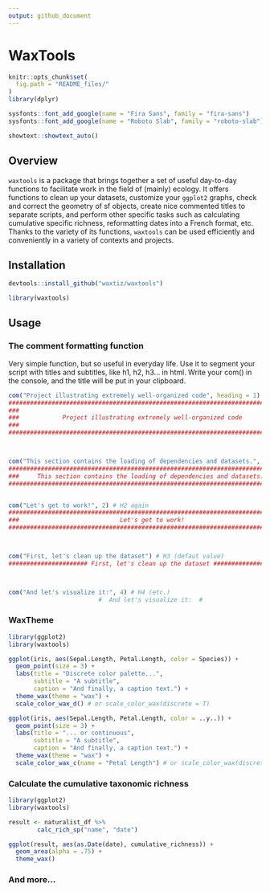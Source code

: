 ```yaml
---
output: github_document
---
```


<!-- README.md is generated from README.Rmd. Please edit that file -->

WaxTools
======

```r
knitr::opts_chunk$set(
  fig.path = "README_files/"
)
library(dplyr)

sysfonts::font_add_google(name = "Fira Sans", family = "fira-sans")
sysfonts::font_add_google(name = "Roboto Slab", family = "roboto-slab")

showtext::showtext_auto()

```

## Overview

`waxtools` is a package that brings together a set of useful day-to-day functions to facilitate work in the field of (mainly) ecology. It offers functions to clean up your datasets, customize your `ggplot2` graphs, check and correct the geometry of sf objects, create nice commented titles to separate scripts, and perform other specific tasks such as calculating cumulative specific richness, reformatting dates into a French format, etc. Thanks to the variety of its functions, `waxtools` can be used efficiently and conveniently in a variety of contexts and projects.


## Installation
```r
devtools::install_github("waxtiz/waxtools")
```

```r
library(waxtools)
```


## Usage

### The comment formatting function
Very simple function, but so useful in everyday life. Use it to segment your script with titles and subtitles, like h1, h2, h3... in html. Write your com() in the console, and the title will be put in your clipboard.

```r
com("Project illustrating extremely well-organized code", heading = 1) # This is a H1
################################################################################
###                                                                          ###
###            Project illustrating extremely well-organized code            ###
###                                                                          ###
################################################################################



com("This section contains the loading of dependencies and datasets.", 2) # This is a H2
################################################################################
###     This section contains the loading of dependencies and datasets.      ###
################################################################################


com("Let's get to work!", 2) # H2 again
################################################################################
###                            Let's get to work!                            ###
################################################################################



com("First, let's clean up the dataset") # H3 (defaut value)
###################### First, let's clean up the dataset #######################



com("And let's visualize it:", 4) # H4 (etc.)
                         #  And let's visualize it:  #
```

### WaxTheme
```r
library(ggplot2)
library(waxtools)

ggplot(iris, aes(Sepal.Length, Petal.Length, color = Species)) +
  geom_point(size = 3) +
  labs(title = "Discrete color palette...",
       subtitle = "A subtitle",
       caption = "And finally, a caption text.") +
  theme_wax(theme = "wax") +
  scale_color_wax_d() # or scale_color_wax(discrete = T)

ggplot(iris, aes(Sepal.Length, Petal.Length, color = ..y..)) +
  geom_point(size = 3) +
  labs(title = "... or continuous",
       subtitle = "A subtitle",
       caption = "And finally, a caption text.") +
  theme_wax(theme = "wax") +
  scale_color_wax_c(name = "Petal Length") # or scale_color_wax(discrete = F)

```


### Calculate the cumulative taxonomic richness

```r
library(ggplot2)
library(waxtools)

result <- naturalist_df %>%
        calc_rich_sp("name", "date")

ggplot(result, aes(as.Date(date), cumulative_richness)) +
  geom_area(alpha = .75) +
  theme_wax()

```

### And more...
